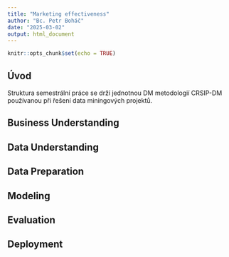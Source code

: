 ```yaml
---
title: "Marketing effectiveness"
author: "Bc. Petr Boháč"
date: "2025-03-02"
output: html_document
---
```


```r
knitr::opts_chunk$set(echo = TRUE)
```

## Úvod
Struktura semestrální práce se drží jednotnou DM metodologií CRSIP-DM používanou při řešení data miningových projektů.

## Business Understanding
## Data Understanding
## Data Preparation
## Modeling
## Evaluation
## Deployment
